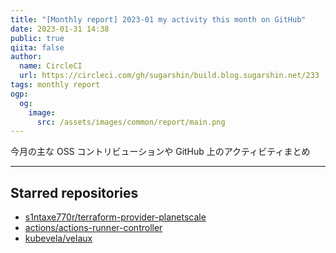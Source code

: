 ```yaml
---
title: "[Monthly report] 2023-01 my activity this month on GitHub"
date: 2023-01-31 14:38
public: true
qiita: false
author:
  name: CircleCI
  url: https://circleci.com/gh/sugarshin/build.blog.sugarshin.net/233
tags: monthly report
ogp:
  og:
    image:
      src: /assets/images/common/report/main.png
---
```


今月の主な OSS コントリビューションや GitHub 上のアクティビティまとめ

***

## Starred repositories

- [s1ntaxe770r/terraform-provider-planetscale](https://github.com/s1ntaxe770r/terraform-provider-planetscale)
- [actions/actions-runner-controller](https://github.com/actions/actions-runner-controller)
- [kubevela/velaux](https://github.com/kubevela/velaux)
